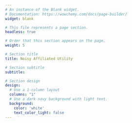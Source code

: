 ```yaml
---
# An instance of the Blank widget.
# Documentation: https://wowchemy.com/docs/page-builder/
widget: blank

# This file represents a page section.
headless: true

# Order that this section appears on the page.
weight: 5

# Section title
title: Noisy Affiliated Utility

# Section subtitle
subtitle:

# Section design
design:
  # Use a 1-column layout
  columns: "1"
  # Use a dark navy background with light text.
  background:
    color: 'white'
    text_color_light: false
---
```


